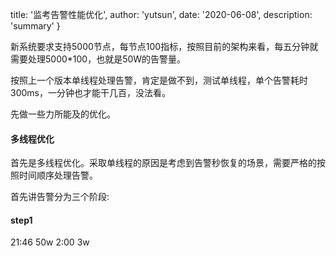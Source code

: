 
  title: '监考告警性能优化',
  author: 'yutsun',
  date: '2020-06-08',
  description: 'summary'
}


<!-- content starts here -->

新系统要求支持5000节点，每节点100指标，按照目前的架构来看，每五分钟就需要处理5000*100，也就是50W的告警量。

按照上一个版本单线程处理告警，肯定是做不到，测试单线程，单个告警耗时300ms，一分钟也才能干几百，没法看。

先做一些力所能及的优化。

#### 多线程优化

首先是多线程优化。采取单线程的原因是考虑到告警秒恢复的场景，需要严格的按照时间顺序处理告警。

首先讲告警分为三个阶段:

#### step1 

21:46 50w 2:00 3w


